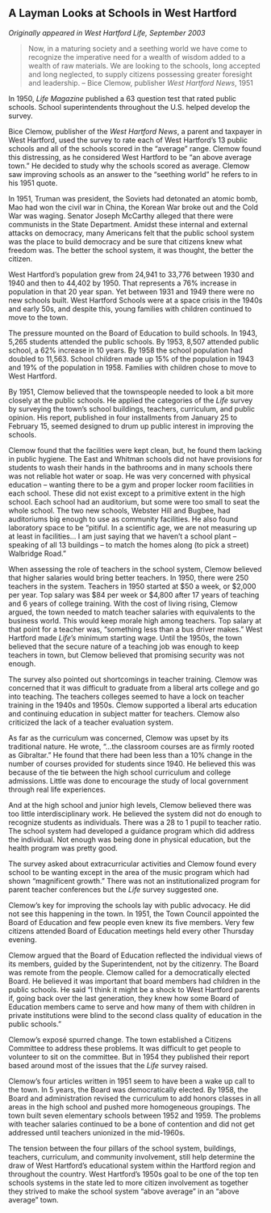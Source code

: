 ## A Layman Looks at Schools in West Hartford {-}

*Originally appeared in West Hartford Life, September 2003*

> Now, in a maturing society and a seething world we have come to recognize the imperative need for a wealth of wisdom added to a wealth of raw materials. We are looking to the schools, long accepted and long neglected, to supply citizens possessing greater foresight and leadership. -- Bice Clemow, publisher *West Hartford News*, 1951

In 1950, *Life Magazine* published a 63 question test that rated public schools. School superintendents throughout the U.S. helped develop the survey.

Bice Clemow, publisher of the *West Hartford News*, a parent and taxpayer in West Hartford, used the survey to rate each of West Hartford’s 13 public schools and all of the schools scored in the “average” range. Clemow found this distressing, as he considered West Hartford to be “an above average town.” He decided to study why the schools scored as average. Clemow saw improving schools as an answer to the “seething world” he refers to in his 1951 quote.

In 1951, Truman was president, the Soviets had detonated an atomic bomb, Mao had won the civil war in China, the Korean War broke out and the Cold War was waging. Senator Joseph McCarthy alleged that there were communists in the State Department. Amidst these internal and external attacks on democracy, many Americans felt that the public school system was the place to build democracy and be sure that citizens knew what freedom was. The better the school system, it was thought, the better the citizen.

West Hartford’s population grew from 24,941 to 33,776 between 1930 and 1940 and then to 44,402 by 1950. That represents a 76% increase in population in that 20 year span. Yet between 1931 and 1949 there were no new schools built. West Hartford Schools were at a space crisis in the 1940s and early 50s, and despite this, young families with children continued to move to the town.

The pressure mounted on the Board of Education to build schools. In 1943, 5,265 students attended the public schools. By 1953, 8,507 attended public school, a 62% increase in 10 years. By 1958 the school population had doubled to 11,563. School children made up 15% of the population in 1943 and 19% of the population in 1958. Families with children chose to move to West Hartford.

By 1951, Clemow believed that the townspeople needed to look a bit more closely at the public schools. He applied the categories of the *Life* survey by surveying the town’s school buildings, teachers, curriculum, and public opinion. His report, published in four installments from January 25 to February 15, seemed designed to drum up public interest in improving the schools.

Clemow found that the facilities were kept clean, but, he found them lacking in public hygiene. The East and Whitman schools did not have provisions for students to wash their hands in the bathrooms and in many schools there was not reliable hot water or soap. He was very concerned with physical education -- wanting there to be a gym and proper locker room facilities in each school. These did not exist except to a primitive extent in the high school. Each school had an auditorium, but some were too small to seat the whole school. The two new schools, Webster Hill and Bugbee, had auditoriums big enough to use as community facilities. He also found laboratory space to be “pitiful. In a scientific age, we are not measuring up at least in facilities... I am just saying that we haven’t a school plant -- speaking of all 13 buildings -- to match the homes along (to pick a street) Walbridge Road.”

When assessing the role of teachers in the school system, Clemow believed that higher salaries would bring better teachers. In 1950, there were 250 teachers in the system. Teachers in 1950 started at $50 a week, or $2,000 per year. Top salary was $84 per week or $4,800 after 17 years of teaching and 6 years of college training. With the cost of living rising, Clemow argued, the town needed to match teacher salaries with equivalents to the business world. This would keep morale high among teachers. Top salary at that point for a teacher was, “something less than a bus driver makes.” West Hartford made *Life’s* minimum starting wage. Until the 1950s, the town believed that the secure nature of a teaching job was enough to keep teachers in town, but Clemow believed that promising security was not enough.

The survey also pointed out shortcomings in teacher training. Clemow was concerned that it was difficult to graduate from a liberal arts college and go into teaching. The teachers colleges seemed to have a lock on teacher training in the 1940s and 1950s. Clemow supported a liberal arts education and continuing education in subject matter for teachers. Clemow also criticized the lack of a teacher evaluation system.

As far as the curriculum was concerned, Clemow was upset by its traditional nature. He wrote, “...the classroom courses are as firmly rooted as Gibraltar.” He found that there had been less than a 10% change in the number of courses provided for students since 1940. He believed this was because of the tie between the high school curriculum and college admissions. Little was done to encourage the study of local government through real life experiences.

And at the high school and junior high levels, Clemow believed there was too little interdisciplinary work. He believed the system did not do enough to recognize students as individuals. There was a 28 to 1 pupil to teacher ratio. The school system had developed a guidance program which did address the individual. Not enough was being done in physical education, but the health program was pretty good.

The survey asked about extracurricular activities and Clemow found every school to be wanting except in the area of the music program which had shown “magnificent growth.” There was not an institutionalized program for parent teacher conferences but the *Life* survey suggested one.

Clemow’s key for improving the schools lay with public advocacy. He did not see this happening in the town. In 1951, the Town Council appointed the Board of Education and few people even knew its five members. Very few citizens attended Board of Education meetings held every other Thursday evening.

Clemow argued that the Board of Education reflected the individual views of its members, guided by the Superintendent, not by the citizenry. The Board was remote from the people. Clemow called for a democratically elected Board. He believed it was important that board members had children in the public schools. He said “I think it might be a shock to West Hartford parents if, going back over the last generation, they knew how some Board of Education members came to serve and how many of them with children in private institutions were blind to the second class quality of education in the public schools.”

Clemow’s exposé spurred change. The town established a Citizens Committee to address these problems. It was difficult to get people to volunteer to sit on the committee. But in 1954 they published their report based around most of the issues that the *Life* survey raised.

Clemow’s four articles written in 1951 seem to have been a wake up call to the town. In 5 years, the Board was democratically elected. By 1958, the Board and administration revised the curriculum to add honors classes in all areas in the high school and pushed more homogeneous groupings. The town built seven elementary schools between 1952 and 1959. The problems with teacher salaries continued to be a bone of contention and did not get addressed until teachers unionized in the mid-1960s.

The tension between the four pillars of the school system, buildings, teachers, curriculum, and community involvement, still help determine the draw of West Hartford’s educational system within the Hartford region and throughout the country. West Hartford’s 1950s goal to be one of the top ten schools systems in the state led to more citizen involvement as together they strived to make the school system “above average” in an “above average” town.
